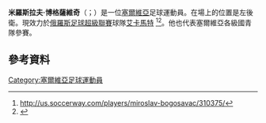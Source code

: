 
{{Infobox football biography
| name           = Miroslav Bogosavac
| image          = 20171110 U21 Euro Qualifiers AUT-SRB Miroslav Bogosavac 850 4265.jpg
| image_size     = 200px
| caption        = Bogosavac with [[Serbia_national_under-21_football_team|Serbia U21]] in 2017
| fullname       = Miroslav Bogosavac
| birth_date     = {{Birth date and age|1996|10|14|df=y}}
| birth_place    = [[塞爾維亞|塞爾維亞]][[斯雷姆斯卡米特罗维察|斯雷姆斯卡米特罗维察]]
| height         = 1.76 m
| position       = 後衛
| currentclub    = [[格羅茲尼艾卡馬特足球會|艾卡馬特]]
| clubnumber     = 8
| youthyears1    = 
| youthclubs1    = Sirmium
| youthyears2    = 2008–2013
| youthclubs2    = [[游擊隊足球俱樂部|柏迪遜]]
| years1         = 2013–2017
| clubs1         = [[游擊隊足球俱樂部|柏迪遜]]
| caps1          = 19
| goals1         = 0
| years2         = 2013–2016
| clubs2         = → Teleoptik (loan)
| caps2          = 57
| goals2         = 3
| years3         = 2017–2020
| clubs3         = [[楚卡瑞奇基足球俱樂部|古卡歷基]]
| caps3          = 94
| goals3         = 2
| years4         = 2020
| clubs4         = → [[格羅茲尼艾卡馬特足球會|艾卡馬特]] (loan)
| caps4          = 5
| goals4         = 0
| years5         = 2020–
| clubs5         = [[格羅茲尼艾卡馬特足球會|艾卡馬特]]
| caps5          = 28
| goals5         = 0
| nationalyears1 = 2015
| nationalteam1  = Serbia U19
| nationalcaps1  = 3
| nationalgoals1 = 0
| nationalyears2 = 2017–2019
| nationalteam2  = [[塞爾維亞21歲以下國家足球隊|塞爾維亞U21]]
| nationalcaps2  = 13
| nationalgoals2 = 0
| nationalyears3 = 2019–
| nationalteam3  = [[塞爾維亞國家足球隊|塞爾維亞]]
| nationalcaps3  = 1
| nationalgoals3 = 0
| pcupdate       = 3 April 2021
| ntupdate       = 23 June 2019
}}

'''米羅斯拉夫·博格薩維奇'''（{{lang-sr|Miroslav Bogosavac}}；{{bd|1996年|10月14日}}）是一位[[塞爾維亞|塞爾維亞]]足球運動員。在場上的位置是左後衛。現效力於[[俄羅斯足球超級聯賽|俄羅斯足球超級聯賽]]球隊[[格羅茲尼艾卡馬特足球會|艾卡馬特]] <ref>http://us.soccerway.com/players/miroslav-bogosavac/310375/</ref><ref>{{cite web |url=https://www.football.com/en/miroslav-bogosavac/ |title=存档副本 |accessdate=2015-06-22 |deadurl=yes |archiveurl=https://web.archive.org/web/20160304114021/https://www.football.com/en/miroslav-bogosavac/ |archivedate=2016-03-04 }}</ref>。他也代表塞爾維亞各級國青隊參賽。

==參考資料==
{{Reflist}}

{{DEFAULTSORT: Bogosavac, Miroslav}}
[[Category:塞爾維亞足球運動員|Category:塞爾維亞足球運動員]]

{{Sport-bio-stub}}
